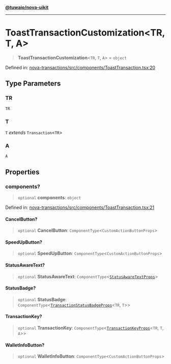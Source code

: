 [**@tuwaio/nova-uikit**](../../../README.md)

***

# ToastTransactionCustomization\<TR, T, A\>

> **ToastTransactionCustomization**\<`TR`, `T`, `A`\> = `object`

Defined in: [nova-transactions/src/components/ToastTransaction.tsx:20](https://github.com/TuwaIO/nova-uikit/blob/a67b545111d0920e81369a66855ababc0551c3bc/packages/nova-transactions/src/components/ToastTransaction.tsx#L20)

## Type Parameters

### TR

`TR`

### T

`T` *extends* `Transaction`\<`TR`\>

### A

`A`

## Properties

### components?

> `optional` **components**: `object`

Defined in: [nova-transactions/src/components/ToastTransaction.tsx:21](https://github.com/TuwaIO/nova-uikit/blob/a67b545111d0920e81369a66855ababc0551c3bc/packages/nova-transactions/src/components/ToastTransaction.tsx#L21)

#### CancelButton?

> `optional` **CancelButton**: `ComponentType`\<`CustomActionButtonProps`\>

#### SpeedUpButton?

> `optional` **SpeedUpButton**: `ComponentType`\<`CustomActionButtonProps`\>

#### StatusAwareText?

> `optional` **StatusAwareText**: `ComponentType`\<[`StatusAwareTextProps`](StatusAwareTextProps.md)\>

#### StatusBadge?

> `optional` **StatusBadge**: `ComponentType`\<[`TransactionStatusBadgeProps`](TransactionStatusBadgeProps.md)\<`TR`, `T`\>\>

#### TransactionKey?

> `optional` **TransactionKey**: `ComponentType`\<[`TransactionKeyProps`](TransactionKeyProps.md)\<`TR`, `T`, `A`\>\>

#### WalletInfoButton?

> `optional` **WalletInfoButton**: `ComponentType`\<`CustomActionButtonProps`\>
